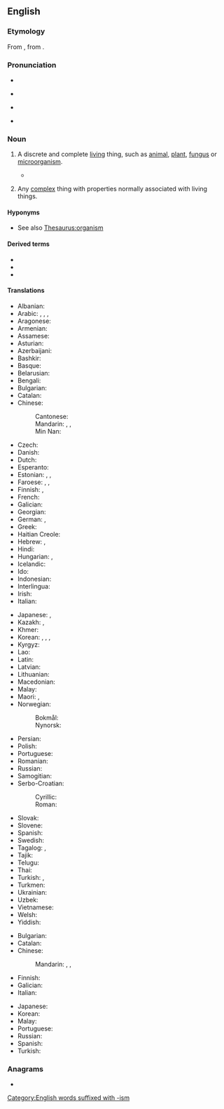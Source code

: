 ==English==
{{wikipedia|lang=en}}

===Etymology===
From {{etyl|grc|en}} {{m|grc|ὄργανον||tool, instrument}}, from {{etyl|ine-pro|en}} {{m|ine-pro|*werǵ-||work}}.

===Pronunciation===
* {{enPR|ôr′gənĭzəm}}
* {{a|UK}} {{IPA|en|/ˈɔː.ɡən.ɪ.zəm/}}
* {{a|US}} {{IPA|en|/ˈɔɹ.ɡən.ɪ.zəm/}}
* {{audio|en|en-us-organism.ogg|Audio (US)}}

===Noun===
{{en-noun}}

# {{lb|en|biology}} A discrete and complete [[living]] thing, such as [[animal]], [[plant]], [[fungus]] or [[microorganism]].
#* {{quote-journal|en|date=2013-07-20|volume=408|issue=8845|magazine={{w|The Economist}}
|title=[http://www.economist.com/news/science-and-technology/21581981-what-pollution-some-opportunity-others-welcome-plastisphere Welcome to the plastisphere]
|passage=Plastics are energy-rich substances, which is why many of them burn so readily. Any '''organism''' that could unlock and use that energy would do well in the Anthropocene. Terrestrial bacteria and fungi which can manage this trick are already familiar to experts in the field.}}
# {{lb|en|by extension}} Any [[complex]] thing with properties normally associated with living things.

====Hyponyms====
* See also [[Thesaurus:organism]]

====Derived terms====
* {{l|en|free-living organism}}
* {{l|en|organismal}}
* {{l|en|organismic}}

====Translations====
{{trans-top|living thing}}
* Albanian: {{t+|sq|organizëm|m}}
* Arabic: {{qualifier|indefinite}} {{t|ar|مُتَعَضٍّ|f}}, {{qualifier|definite}} {{t|ar|الْمُتَعَضِّي|f}}, {{t|ar|عُضْوِيَّة|f}}, {{t+|ar|مَوْجُود|m}}
* Aragonese: {{t|an|organismo|m}}
* Armenian: {{t+|hy|օրգանիզմ}}
* Assamese: {{t|as|জীৱ}}
* Asturian: {{t|ast|organismu|m}}
* Azerbaijani: {{t|az|orqanizm}}
* Bashkir: {{t|ba|организм|sc=Cyrl}}
* Basque: {{t|eu|organismo}}
* Belarusian: {{t|be|аргані́зм|m|sc=Cyrl}}
* Bengali: {{t|bn|জীব}}
* Bulgarian: {{t+|bg|органи́зъм|m|sc=Cyrl}}
* Catalan: {{t+|ca|organisme|m}}
* Chinese:
*: Cantonese: {{t|yue|生物|tr=sang1 mat6|sc=Hani}}
*: Mandarin: {{t+|cmn|生物|tr=shēngwù|sc=Hani}}, {{t+|cmn|有機體|sc=Hani}}, {{t+|cmn|有机体|tr=yǒujītǐ|sc=Hani}}
*: Min Nan: {{t+|nan|生物|tr=seng-bu̍t|sc=Hani}}
* Czech: {{t+|cs|organismus|m}}
* Danish: {{t+|da|organisme|c}}
* Dutch: {{t+|nl|organisme|n}}
* Esperanto: {{t+|eo|organismo}}
* Estonian: {{t+|et|organism}}, {{t|et|elusorganism}}, {{t|et|elusolend}}
* Faroese: {{t+|fo|vera|f}}, {{t|fo|lívvera|f}}, {{t|fo|skepna|f}}
* Finnish: {{t+|fi|eliö}}, {{t+|fi|organismi}}
* French: {{t+|fr|organisme|m}}
* Galician: {{t+|gl|organismo|m}}
* Georgian: {{t|ka|ორგანიზმი}}
* German: {{t+|de|Organismus|m}}, {{t+|de|Lebewesen|n}}
* Greek: {{t+|el|οργανισμός|m}}
* Haitian Creole: {{t|ht|òganis}}
* Hebrew: {{t+|he|אוֹרְגָּנִיזְם|m|tr=organizm|sc=Hebr}}, {{t+|he|יְצוּר|m|tr=yetsur|sc=Hebr}}
* Hindi: {{t+|hi|जीव|m|sc=Deva}}
* Hungarian: {{t+|hu|organizmus}}, {{t+|hu|élőlény}}
* Icelandic: {{t+|is|lífvera|f}}
* Ido: {{t+|io|organismo}}
* Indonesian: {{t+|id|organisme}}
* Interlingua: {{t|ia|organismo}}
* Irish: {{t|ga|orgánach|m}}
* Italian: {{t+|it|organismo|m}}
{{trans-mid}}
* Japanese: {{t+|ja|生物|tr=せいぶつ, seibutsu|sc=Jpan}}, {{t|ja|有機体|tr=ゆうきたい, yūkitai}}
* Kazakh: {{t|kk|ағза|sc=Cyrl}}, {{t|kk|организм|sc=Cyrl}}
* Khmer: {{t|km|ភាវរស់}}
* Korean: {{t+|ko|생물}}, {{t+|ko|유기체}}, {{t|ko|개체}}, {{t+|ko|생물체}}
* Kyrgyz: {{t|ky|организм|sc=Cyrl}}
* Lao: {{t+|lo|ສິ່ງມີຊີວິດ}}
* Latin: {{t|la|organismus|m}}
* Latvian: {{t|lv|organisms|m}}
* Lithuanian: {{t|lt|organizmas|m}}
* Macedonian: {{t|mk|органи́зам|m}}
* Malay: {{t|ms|organisma}}
* Maori: {{t|mi|rauropi}}, {{t|mi|kaiao}}
* Norwegian:
*: Bokmål: {{t+|nb|organisme|m}}
*: Nynorsk: {{t|nn|organisme|m}}
* Persian: {{t+|fa|سازواره|tr=sâzvâre}}
* Polish: {{t+|pl|organizm|m}}
* Portuguese: {{t+|pt|organismo|m}}
* Romanian: {{t+|ro|organism|n}}
* Russian: {{t+|ru|органи́зм|m}}
* Samogitian: {{t|sgs|uorganėzmos|m}}
* Serbo-Croatian:
*: Cyrillic: {{t|sh|организам|m|sc=Cyrl}}
*: Roman: {{t+|sh|organìzam|m}}
* Slovak: {{t+|sk|organizmus|m}}
* Slovene: {{t+|sl|organizem|m}}
* Spanish: {{t+|es|organismo|m}}
* Swedish: {{t+|sv|organism|c}}
* Tagalog: {{t|tl|tataghay}}, {{t|tl|bagahay}}
* Tajik: {{t|tg|организм}}
* Telugu: {{t+|te|జీవి}}
* Thai: {{t|th|สิ่งมีชีวิต|tr=sìng-mii-chii-wít}}
* Turkish: {{t+|tr|organizma}}, {{t+|tr|canlı}}
* Turkmen: {{t|tk|organizm}}
* Ukrainian: {{t+|uk|органі́зм|m|sc=Cyrl}}
* Uzbek: {{t+|uz|organizm}}
* Vietnamese: {{t+|vi|sinh vật}}
* Welsh: {{t+|cy|organeb|f}}
* Yiddish: {{t|yi|אָרגאַניזם|m|sc=Hebr}}
{{trans-bottom}}

{{trans-top|any complex thing with properties normally associated with living things.}}
* Bulgarian: {{t+|bg|организъм|m|sc=Cyrl}}
* Catalan: {{t+|ca|organisme|m}}
* Chinese:
*: Mandarin: {{t+|cmn|生物|tr=shēngwù|sc=Hani}}, {{t+|cmn|有機體|sc=Hani}}, {{t+|cmn|有機體|tr=yǒujītǐ|sc=Hani}}
* Finnish: {{t+|fi|organismi}}
* Galician: {{t+|gl|organismo|m}}
* Italian: {{t+|it|organismo|m}}
{{trans-mid}}
* Japanese: {{t|ja|有機体|tr=ゆうきたい, yūkitai}}
* Korean: {{t+|ko|유기체}}
* Malay: {{t|ms|organisma}}
* Portuguese: {{t+|pt|organismo|m}}
* Russian: {{t+|ru|органи́зм|m}}
* Spanish: {{t+|es|organismo|m}}
* Turkish: {{t+|tr|organizma}}
{{trans-bottom}}

===Anagrams===
* {{anagrams|en|a=agimnors|moringas|roamings|sinogram}}

[[Category:English words suffixed with -ism]]